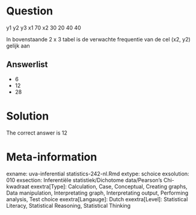 Question
========

y1 y2 y3
x1 70
x2 30
20 40 40

In bovenstaande 2 x 3 tabel is de verwachte frequentie van de cel (x2, y2) gelijk aan 

Answerlist
----------
* 6
* 12
* 28

Solution
========

The correct answer is  12 

Meta-information
================
exname: uva-inferential statistics-242-nl.Rmd 
extype: schoice 
exsolution: 010 
exsection: Inferentiële statistiek/Dichotome data/Pearson's Chi-kwadraat
exextra[Type]: Calculation, Case, Conceptual, Creating graphs, Data manipulation, Interpretating graph, Interpretating output, Performing analysis, Test choice 
exextra[Langauge]: Dutch 
exextra[Level]: Statistical Literacy, Statistical Reasoning, Statistical Thinking 
